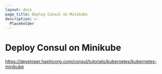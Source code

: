 ```yaml
---
layout: docs
page_title: Deploy Consul on Minikube
description: >-
  Placeholder
---
```


# Deploy Consul on Minikube

https://developer.hashicorp.com/consul/tutorials/kubernetes/kubernetes-minikube